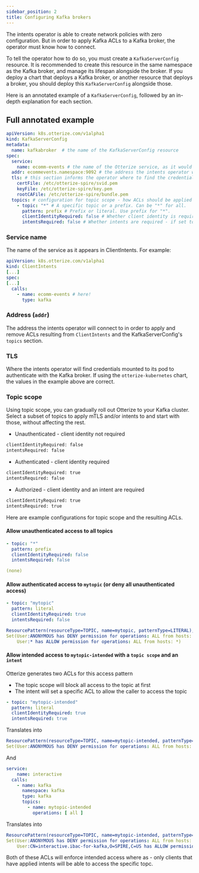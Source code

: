 ```yaml
---
sidebar_position: 2
title: Configuring Kafka brokers
---
```


The intents operator is able to create network policies with zero configuration. But in order to apply Kafka ACLs to a Kafka broker, the operator must know how to connect.

To tell the operator how to do so, you must create a `KafkaServerConfig` resource. It is recommended to create this resource in the same namespace as the Kafka broker,
and manage its lifespan alongside the broker. If you deploy a chart that deploys a Kafka broker, or another resource that deploys a broker, you should deploy this `KafkaServerConfig` alongside those.

Here is an annotated example of a `KafkaServerConfig`, followed by an in-depth explanation for each section.

## Full annotated example
```yaml
apiVersion: k8s.otterize.com/v1alpha1
kind: KafkaServerConfig
metadata:
  name: kafkabroker  # the name of the KafkaServerConfig resource
spec:
  service:
    name: ecomm-events # the name of the Otterize service, as it would appear in ClientIntents as the destination.
  addr: ecommevents.namespace:9092 # the address the intents operator will connect to in order to apply ACLs to this broker
  tls: # this section informs the operator where to find the credentials to authenticate with the broker via mTLS. The values here are the defaults set by the otterize-kubernetes chart.
    certFile: /etc/otterize-spire/svid.pem
    keyFile: /etc/otterize-spire/key.pem
    rootCAFile: /etc/otterize-spire/bundle.pem
  topics: # configuration for topic scope - how ACLs should be applied to each topic or set of topics.
    - topic: "*" # A specific topic or a prefix. Can be "*" for all.
      pattern: prefix # Prefix or literal. Use prefix for "*".
      clientIdentityRequired: false # Whether client identity is required. If set to true to, access by anonymous users will be denied.
      intentsRequired: false # Whether intents are required - if set to true, all access will be denied unless intents are declared
```

### Service name
The name of the service as it appears in ClientIntents.
For example:
```yaml
apiVersion: k8s.otterize.com/v1alpha1
kind: ClientIntents
[...]
spec:
[...]
  calls:
    - name: ecomm-events # here!
      type: kafka
```

### Address (`addr`)
The address the intents operator will connect to in order to apply and remove ACLs resulting from `ClientIntents` and the KafkaServerConfig's `topics` section.

### TLS
Where the intents operator will find credentials mounted to its pod to authenticate with the Kafka broker.
If using the `otterize-kubernetes` chart, the values in the example above are correct.

### Topic scope

Using topic scope, you can gradually roll out Otterize to your Kafka cluster. Select a subset of topics to apply mTLS and/or intents to and start with those, without affecting the rest.

- Unauthenticated - client identity not required
 ```bash
 clientIdentityRequired: false
 intentsRequired: false
   ```
- Authenticated - client identity required
 ```bash
 clientIdentityRequired: true
 intentsRequired: false
   ```
- Authorized - client identity and an intent are required
 ```bash
 clientIdentityRequired: true
 intentsRequired: true
   ```


Here are example configurations for topic scope and the resulting ACLs.

#### Allow unauthenticated access to all topics
```yaml title="Topic scope"
- topic: "*"
  pattern: prefix
  clientIdentityRequired: false
  intentsRequired: false
```
```yaml title="Kafka ACL"
(none)
```

#### Allow authenticated access to `mytopic` (or deny all unauthenticated access)
```yaml title="Topic scope"
- topic: "mytopic"
  pattern: literal
  clientIdentityRequired: true
  intentsRequired: false
```
```yaml title="Kafka ACL"
ResourcePattern(resourceType=TOPIC, name=mytopic, patternType=LITERAL), versionedAcls :
Set(User:ANONYMOUS has DENY permission for operations: ALL from hosts: *,
    User:* has ALLOW permission for operations: ALL from hosts: *)
```

#### Allow intended access to `mytopic-intended` with a `topic scope` and an `intent`
Otterize generates two ACLs for this access pattern
- The topic scope will block all access to the topic at first
- The intent will set a specific ACL to allow the caller to access the topic
```yaml title="Topic scope"
- topic: "mytopic-intended"
  pattern: literal
  clientIdentityRequired: true
  intentsRequired: true
```
Translates into
```yaml title="Kafka ACL"
ResourcePattern(resourceType=TOPIC, name=mytopic-intended, patternType=LITERAL), versionedAcls :
Set(User:ANONYMOUS has DENY permission for operations: ALL from hosts: *)
```
And
```yaml title="Intent"
service:
    name: interactive
  calls:
    - name: kafka
      namespace: kafka
      type: kafka
      topics:
        - name: mytopic-intended
          operations: [ all ]
```
Translates into
```yaml title="Kafka ACL"
ResourcePattern(resourceType=TOPIC, name=mytopic-intended, patternType=LITERAL), versionedAcls :
Set(User:ANONYMOUS has DENY permission for operations: ALL from hosts: *,
    User:CN=interactive.ibac-for-kafka,O=SPIRE,C=US has ALLOW permission for operations: ALL from hosts: *)
```

Both of these ACLs will enforce intended access where as - only clients that have applied intents will be able to access
the specific topc.
